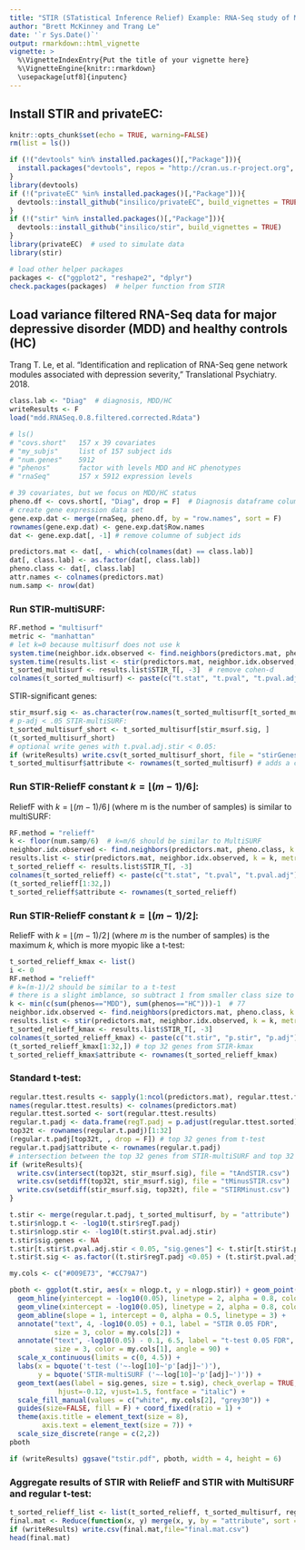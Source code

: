 ```yaml
---
title: "STIR (STatistical Inference Relief) Example: RNA-Seq study of Major Depressive Disorder"
author: "Brett McKinney and Trang Le"
date: '`r Sys.Date()`'
output: rmarkdown::html_vignette
vignette: >
  %\VignetteIndexEntry{Put the title of your vignette here}
  %\VignetteEngine{knitr::rmarkdown}
  \usepackage[utf8]{inputenc}
---
```


## Install STIR and privateEC: 

```r
knitr::opts_chunk$set(echo = TRUE, warning=FALSE)
rm(list = ls())

if (!("devtools" %in% installed.packages()[,"Package"])){
  install.packages("devtools", repos = "http://cran.us.r-project.org", dependencies = TRUE)
}
library(devtools)
if (!("privateEC" %in% installed.packages()[,"Package"])){
  devtools::install_github("insilico/privateEC", build_vignettes = TRUE)
}
if (!("stir" %in% installed.packages()[,"Package"])){
  devtools::install_github("insilico/stir", build_vignettes = TRUE)
}
library(privateEC)  # used to simulate data
library(stir)

# load other helper packages
packages <- c("ggplot2", "reshape2", "dplyr")
check.packages(packages)  # helper function from STIR
```

## Load variance filtered RNA-Seq data for major depressive disorder (MDD) and healthy controls (HC)
Trang T. Le, et al. “Identification and replication of RNA-Seq gene network modules associated with depression severity,” Translational Psychiatry. 2018.

```r
class.lab <- "Diag"  # diagnosis, MDD/HC
writeResults <- F
load("mdd.RNASeq.0.8.filtered.corrected.Rdata")

# ls()
# "covs.short"   157 x 39 covariates
# "my_subjs"     list of 157 subject ids   
# "num.genes"    5912  
# "phenos"       factor with levels MDD and HC phenotypes     
# "rnaSeq"       157 x 5912 expression levels

# 39 covariates, but we focus on MDD/HC status 
pheno.df <- covs.short[, "Diag", drop = F]  # Diagnosis dataframe column, MDD/HC
# create gene expression data set
gene.exp.dat <- merge(rnaSeq, pheno.df, by = "row.names", sort = F)
rownames(gene.exp.dat) <- gene.exp.dat$Row.names
dat <- gene.exp.dat[, -1] # remove columne of subject ids

predictors.mat <- dat[, - which(colnames(dat) == class.lab)]
dat[, class.lab] <- as.factor(dat[, class.lab]) 
pheno.class <- dat[, class.lab]
attr.names <- colnames(predictors.mat)
num.samp <- nrow(dat)
```

### Run STIR-multiSURF:

```r
RF.method = "multisurf"
metric <- "manhattan"
# let k=0 because multisurf does not use k
system.time(neighbor.idx.observed <- find.neighbors(predictors.mat, pheno.class, k = 0, method = RF.method))
system.time(results.list <- stir(predictors.mat, neighbor.idx.observed, k = k, metric = metric, method = RF.method))
t_sorted_multisurf <- results.list$STIR_T[, -3]  # remove cohen-d
colnames(t_sorted_multisurf) <- paste(c("t.stat", "t.pval", "t.pval.adj"), "stir", sep=".")
```

STIR-significant genes:

```r
stir_msurf.sig <- as.character(row.names(t_sorted_multisurf[t_sorted_multisurf$t.pval.adj.stir<0.05,]))
# p-adj < .05 STIR-multiSURF:
t_sorted_multisurf_short <- t_sorted_multisurf[stir_msurf.sig, ]
(t_sorted_multisurf_short)
# optional write genes with t.pval.adj.stir < 0.05:
if (writeResults) write.csv(t_sorted_multisurf_short, file = "stirGenes.csv")
t_sorted_multisurf$attribute <- rownames(t_sorted_multisurf) # adds a column for merge
```


### Run STIR-ReliefF constant $k=\lfloor(m-1)/6\rfloor$:
ReliefF with $k=\lfloor(m-1)/6\rfloor$ (where m is the number of samples) is similar to multiSURF:

```r
RF.method = "relieff"
k <- floor(num.samp/6)  # k=m/6 should be similar to MultiSURF
neighbor.idx.observed <- find.neighbors(predictors.mat, pheno.class, k = k, method = RF.method)
results.list <- stir(predictors.mat, neighbor.idx.observed, k = k, metric = metric, method = RF.method)
t_sorted_relieff <- results.list$STIR_T[, -3]
colnames(t_sorted_relieff) <- paste(c("t.stat", "t.pval", "t.pval.adj"), k, sep=".")
(t_sorted_relieff[1:32,])
t_sorted_relieff$attribute <- rownames(t_sorted_relieff)
```

### Run STIR-ReliefF constant $k=\lfloor(m-1)/2\rfloor$:
ReliefF with $k=\lfloor(m-1)/2\rfloor$ (where $m$ is the number of samples) is the maximum $k$, which is more myopic like a t-test:

```r
t_sorted_relieff_kmax <- list()
i <- 0
RF.method = "relieff"
# k=(m-1)/2 should be similar to a t-test
# there is a slight imblance, so subtract 1 from smaller class size to get kmax
k <- min(c(sum(phenos=="MDD"), sum(phenos=="HC")))-1  # 77
neighbor.idx.observed <- find.neighbors(predictors.mat, pheno.class, k = k, method = RF.method)
results.list <- stir(predictors.mat, neighbor.idx.observed, k = k, metric = metric, method = RF.method)
t_sorted_relieff_kmax <- results.list$STIR_T[, -3]
colnames(t_sorted_relieff_kmax) <- paste(c("t.stir", "p.stir", "p.adj"), k, sep=".")
(t_sorted_relieff_kmax[1:32,]) # top 32 genes from STIR-kmax
t_sorted_relieff_kmax$attribute <- rownames(t_sorted_relieff_kmax)
```

### Standard t-test:

```r
regular.ttest.results <- sapply(1:ncol(predictors.mat), regular.ttest.fn, dat = dat)
names(regular.ttest.results) <- colnames(predictors.mat)
regular.ttest.sorted <- sort(regular.ttest.results)
regular.t.padj <- data.frame(regT.padj = p.adjust(regular.ttest.sorted))
top32t <- rownames(regular.t.padj)[1:32]
(regular.t.padj[top32t, , drop = F]) # top 32 genes from t-test
regular.t.padj$attribute <- rownames(regular.t.padj)
# intersection between the top 32 genes from STIR-multiSURF and top 32 genes from t-test:
if (writeResults){
  write.csv(intersect(top32t, stir_msurf.sig), file = "tAndSTIR.csv")
  write.csv(setdiff(top32t, stir_msurf.sig), file = "tMinusSTIR.csv")
  write.csv(setdiff(stir_msurf.sig, top32t), file = "STIRMinust.csv")
}
```


```r
t.stir <- merge(regular.t.padj, t_sorted_multisurf, by = "attribute")
t.stir$nlogp.t <- -log10(t.stir$regT.padj)
t.stir$nlogp.stir <- -log10(t.stir$t.pval.adj.stir)
t.stir$sig.genes <- NA
t.stir[t.stir$t.pval.adj.stir < 0.05, "sig.genes"] <- t.stir[t.stir$t.pval.adj.stir < 0.05, "attribute"] 
t.stir$t.sig <- as.factor((t.stir$regT.padj <0.05) + (t.stir$t.pval.adj.stir <0.05))

my.cols <- c("#009E73", "#CC79A7")
```

```r
pboth <- ggplot(t.stir, aes(x = nlogp.t, y = nlogp.stir)) + geom_point(alpha = 0.7, shape = 21, size = 2.5, aes(fill = t.sig)) + theme_bw() +
  geom_hline(yintercept = -log10(0.05), linetype = 2, alpha = 0.8, color = my.cols[2]) + 
  geom_vline(xintercept = -log10(0.05), linetype = 2, alpha = 0.8, color = my.cols[1]) + 
  geom_abline(slope = 1, intercept = 0, alpha = 0.5, linetype = 3) +
  annotate("text", 4, -log10(0.05) + 0.1, label = "STIR 0.05 FDR", 
           size = 3, color = my.cols[2]) +
  annotate("text", -log10(0.05) - 0.1, 6.5, label = "t-test 0.05 FDR", 
           size = 3, color = my.cols[1], angle = 90) +
  scale_x_continuous(limits = c(0, 4.5)) +
  labs(x = bquote('t-test ('~-log[10]~'p'[adj]~')'),
       y = bquote('STIR-multiSURF ('~-log[10]~'p'[adj]~')')) +
  geom_text(aes(label = sig.genes, size = t.sig), check_overlap = TRUE, 
            hjust=-0.12, vjust=1.5, fontface = "italic") + 
  scale_fill_manual(values = c("white", my.cols[2], "grey30")) +
  guides(size=FALSE, fill = F) + coord_fixed(ratio = 1) +
  theme(axis.title = element_text(size = 8),
        axis.text = element_text(size = 7)) +
  scale_size_discrete(range = c(2,2))
pboth

if (writeResults) ggsave("tstir.pdf", pboth, width = 4, height = 6)
```


### Aggregate results of STIR with ReliefF and STIR with MultiSURF and regular t-test:

```r
t_sorted_relieff_list <- list(t_sorted_relieff, t_sorted_multisurf, regular.t.padj)
final.mat <- Reduce(function(x, y) merge(x, y, by = "attribute", sort = F), t_sorted_relieff_list)
if (writeResults) write.csv(final.mat,file="final.mat.csv")
head(final.mat)
```
